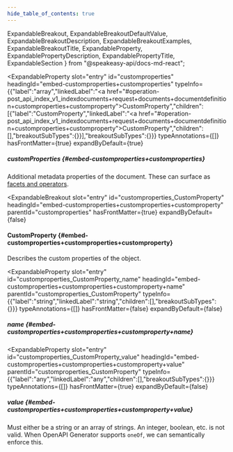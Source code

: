 ```yaml
---
hide_table_of_contents: true
---
```

  ExpandableBreakout,
  ExpandableBreakoutDefaultValue,
  ExpandableBreakoutDescription,
  ExpandableBreakoutExamples,
  ExpandableBreakoutTitle,
  ExpandableProperty,
  ExpandablePropertyDescription,
  ExpandablePropertyTitle,
  ExpandableSection
} from "@speakeasy-api/docs-md-react";

<ExpandableSection>

<ExpandableProperty
  slot="entry"
  id="customproperties"
  headingId="embed-customproperties+customproperties"
  typeInfo={{"label":"array","linkedLabel":"<a href=\"#operation-post_api_index_v1_indexdocuments+request+documents+documentdefinition+customproperties+customproperty\">CustomProperty</a>","children":[{"label":"CustomProperty","linkedLabel":"<a href=\"#operation-post_api_index_v1_indexdocuments+request+documents+documentdefinition+customproperties+customproperty\">CustomProperty</a>","children":[],"breakoutSubTypes":{}}],"breakoutSubTypes":{}}}
  typeAnnotations={[]}
  hasFrontMatter={true}
  expandByDefault={true}
>

<ExpandablePropertyTitle slot="title">

##### customProperties \{#embed-customproperties+customproperties\}

</ExpandablePropertyTitle>

<ExpandablePropertyDescription slot="description">

Additional metadata properties of the document. These can surface as [facets and operators](https://developers.glean.com/indexing/datasource/custom-properties/operators_and_facets).

</ExpandablePropertyDescription>

</ExpandableProperty>

<ExpandableBreakout
  slot="entry"
  id="customproperties_CustomProperty"
  headingId="embed-customproperties+customproperties+customproperty"
  parentId="customproperties"
  hasFrontMatter={true}
  expandByDefault={false}
>

<ExpandableBreakoutTitle slot="title">

#### CustomProperty \{#embed-customproperties+customproperties+customproperty\}

</ExpandableBreakoutTitle>

<ExpandableBreakoutDescription slot="description">

Describes the custom properties of the object.

</ExpandableBreakoutDescription>

<ExpandableBreakoutExamples slot="examples">

</ExpandableBreakoutExamples>

<ExpandableBreakoutDefaultValue slot="defaultValue">

</ExpandableBreakoutDefaultValue>

</ExpandableBreakout>

<ExpandableProperty
  slot="entry"
  id="customproperties_CustomProperty_name"
  headingId="embed-customproperties+customproperties+customproperty+name"
  parentId="customproperties_CustomProperty"
  typeInfo={{"label":"string","linkedLabel":"string","children":[],"breakoutSubTypes":{}}}
  typeAnnotations={[]}
  hasFrontMatter={false}
  expandByDefault={false}
>

<ExpandablePropertyTitle slot="title">

##### name \{#embed-customproperties+customproperties+customproperty+name\}

</ExpandablePropertyTitle>

</ExpandableProperty>

<ExpandableProperty
  slot="entry"
  id="customproperties_CustomProperty_value"
  headingId="embed-customproperties+customproperties+customproperty+value"
  parentId="customproperties_CustomProperty"
  typeInfo={{"label":"any","linkedLabel":"any","children":[],"breakoutSubTypes":{}}}
  typeAnnotations={[]}
  hasFrontMatter={true}
  expandByDefault={false}
>

<ExpandablePropertyTitle slot="title">

##### value \{#embed-customproperties+customproperties+customproperty+value\}

</ExpandablePropertyTitle>

<ExpandablePropertyDescription slot="description">

Must either be a string or an array of strings. An integer, boolean, etc. is not valid. When OpenAPI Generator supports `oneOf`, we can semantically enforce this.

</ExpandablePropertyDescription>

</ExpandableProperty>

</ExpandableSection>